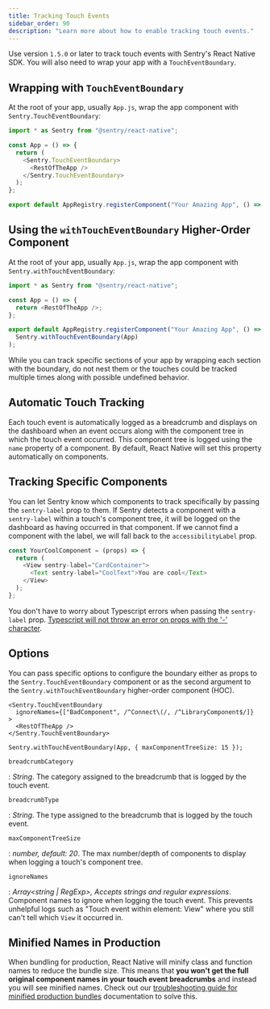 ```yaml
---
title: Tracking Touch Events
sidebar_order: 90
description: "Learn more about how to enable tracking touch events."
---
```


Use version `1.5.0` or later to track touch events with Sentry's React Native SDK. You will also need to wrap your app with a `TouchEventBoundary`.

## Wrapping with `TouchEventBoundary`

At the root of your app, usually `App.js`, wrap the app component with `Sentry.TouchEventBoundary`:

```javascript
import * as Sentry from "@sentry/react-native";

const App = () => {
  return (
    <Sentry.TouchEventBoundary>
      <RestOfTheApp />
    </Sentry.TouchEventBoundary>
  );
};

export default AppRegistry.registerComponent("Your Amazing App", () => App);
```

## Using the `withTouchEventBoundary` Higher-Order Component

At the root of your app, usually `App.js`, wrap the app component with `Sentry.withTouchEventBoundary`:

```javascript
import * as Sentry from "@sentry/react-native";

const App = () => {
  return <RestOfTheApp />;
};

export default AppRegistry.registerComponent("Your Amazing App", () =>
  Sentry.withTouchEventBoundary(App)
);
```

<Alert level="warning" title="Multiple Boundaries">

While you can track specific sections of your app by wrapping each section with the boundary, do not nest them or the touches could be tracked multiple times along with possible undefined behavior.

</Alert>

## Automatic Touch Tracking

Each touch event is automatically logged as a breadcrumb and displays on the dashboard when an event occurs along with the component tree in which the touch event occurred. This component tree is logged using the `name` property of a component. By default, React Native will set this property automatically on components.

## Tracking Specific Components

You can let Sentry know which components to track specifically by passing the `sentry-label` prop to them. If Sentry detects a component with a `sentry-label` within a touch's component tree, it will be logged on the dashboard as having occurred in that component. If we cannot find a component with the label, we will fall back to the `accessibilityLabel` prop.

```javascript
const YourCoolComponent = (props) => {
  return (
    <View sentry-label="CardContainer">
      <Text sentry-label="CoolText">You are cool</Text>
    </View>
  );
};
```

<Note>

You don't have to worry about Typescript errors when passing the `sentry-label` prop. [Typescript will not throw an error on props with the '-' character](https://www.typescriptlang.org/docs/handbook/jsx.html#attribute-type-checking).

</Note>

## Options

You can pass specific options to configure the boundary either as props to the `Sentry.TouchEventBoundary` component or as the second argument to the `Sentry.withTouchEventBoundary` higher-order component (HOC).

```javascript{tabTitle:Default}
<Sentry.TouchEventBoundary
  ignoreNames={["BadComponent", /^Connect\(/, /^LibraryComponent$/]}
>
  <RestOfTheApp />
</Sentry.TouchEventBoundary>
```

```javascript{tabTitle:HOC}
Sentry.withTouchEventBoundary(App, { maxComponentTreeSize: 15 });
```

`breadcrumbCategory`

: _String_. The category assigned to the breadcrumb that is logged by the touch event.

`breadcrumbType`

: _String_. The type assigned to the breadcrumb that is logged by the touch event.

`maxComponentTreeSize`

: _number, default: 20_. The max number/depth of components to display when logging a touch's component tree.

`ignoreNames`

: _Array<string | RegExp>, Accepts strings and regular expressions_. Component names to ignore when logging the touch event. This prevents unhelpful logs such as "Touch event within element: View" where you still can't tell which `View` it occurred in.

## Minified Names in Production

When bundling for production, React Native will minify class and function names to reduce the bundle size. This means that **you won't get the full original component names in your touch event breadcrumbs** and instead you will see minified names. Check out our [troubleshooting guide for minified production bundles](/platforms/react-native/troubleshooting/#minified-names-in-production) documentation to solve this.
